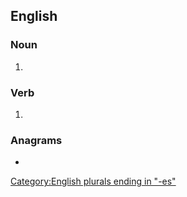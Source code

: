 ==English==

===Noun===
{{head|en|noun plural form}}

# {{plural of|notch|lang=en}}

===Verb===
{{head|en|verb form}}

# {{en-third-person singular of|notch}}

===Anagrams===
* {{anagrams|en|Contehs|Tonches}}

[[Category:English plurals ending in "-es"]]